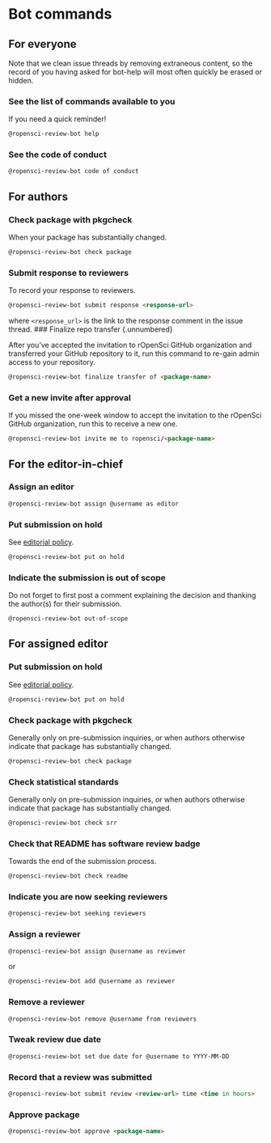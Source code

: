 # Bot commands

## For everyone {.unnumbered}

Note that we clean issue threads by removing extraneous content, so the record of you having asked for bot-help will most often quickly be erased or hidden.

### See the list of commands available to you {.unnumbered}

If you need a quick reminder!

```markdown
@ropensci-review-bot help
```

### See the code of conduct {.unnumbered}

```markdown
@ropensci-review-bot code of conduct
```

## For authors {.unnumbered}

### Check package with pkgcheck {.unnumbered}

When your package has substantially changed.

```markdown
@ropensci-review-bot check package
```

### Submit response to reviewers {.unnumbered}

To record your response to reviewers.

```markdown
@ropensci-review-bot submit response <response-url>
```
where `<response_url>` is the link to the response comment in the issue thread.
### Finalize repo transfer {.unnumbered}

After you've accepted the invitation to rOpenSci GitHub organization and transferred your GitHub repository to it, run this command to re-gain admin access to your repository.

```markdown
@ropensci-review-bot finalize transfer of <package-name>
```

### Get a new invite after approval {.unnumbered}

If you missed the one-week window to accept the invitation to the rOpenSci GitHub organization, run this to receive a new one.

```markdown
@ropensci-review-bot invite me to ropensci/<package-name>
```

## For the editor-in-chief {.unnumbered}

### Assign an editor {.unnumbered}

```markdown
@ropensci-review-bot assign @username as editor
```

### Put submission on hold {.unnumbered}

See [editorial policy](#policiesreviewprocess).

```markdown
@ropensci-review-bot put on hold
```

### Indicate the submission is out of scope {.unnumbered}

Do not forget to first post a comment explaining the decision and thanking the author(s) for their submission.

```markdown
@ropensci-review-bot out-of-scope
```

## For assigned editor {.unnumbered}

### Put submission on hold {.unnumbered}

See [editorial policy](#policiesreviewprocess).

```markdown
@ropensci-review-bot put on hold
```

### Check package with pkgcheck {.unnumbered}

Generally only on pre-submission inquiries, or when authors otherwise indicate that package has substantially changed.

```markdown
@ropensci-review-bot check package
```

### Check statistical standards {.unnumbered}

Generally only on pre-submission inquiries, or when authors otherwise indicate that package has substantially changed.

```markdown
@ropensci-review-bot check srr
```

### Check that README has software review badge {.unnumbered}

Towards the end of the submission process.

```markdown
@ropensci-review-bot check readme
```

### Indicate you are now seeking reviewers {.unnumbered}

```markdown
@ropensci-review-bot seeking reviewers
```

### Assign a reviewer {.unnumbered}

```markdown
@ropensci-review-bot assign @username as reviewer
```

or 

```markdown
@ropensci-review-bot add @username as reviewer
```

### Remove a reviewer {.unnumbered}

```markdown
@ropensci-review-bot remove @username from reviewers
```

### Tweak review due date {.unnumbered}

```markdown
@ropensci-review-bot set due date for @username to YYYY-MM-DD
```

### Record that a review was submitted {.unnumbered}

```markdown
@ropensci-review-bot submit review <review-url> time <time in hours>
```

### Approve package {.unnumbered}

```markdown
@ropensci-review-bot approve <package-name>
```
